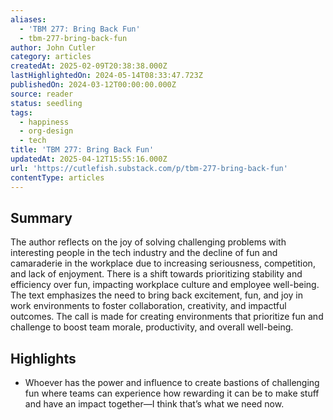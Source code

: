 ```yaml
---
aliases:
  - 'TBM 277: Bring Back Fun'
  - tbm-277-bring-back-fun
author: John Cutler
category: articles
createdAt: 2025-02-09T20:38:38.000Z
lastHighlightedOn: 2024-05-14T08:33:47.723Z
publishedOn: 2024-03-12T00:00:00.000Z
source: reader
status: seedling
tags:
  - happiness
  - org-design
  - tech
title: 'TBM 277: Bring Back Fun'
updatedAt: 2025-04-12T15:55:16.000Z
url: 'https://cutlefish.substack.com/p/tbm-277-bring-back-fun'
contentType: articles
---
```

## Summary

The author reflects on the joy of solving challenging problems with interesting people in the tech industry and the decline of fun and camaraderie in the workplace due to increasing seriousness, competition, and lack of enjoyment. There is a shift towards prioritizing stability and efficiency over fun, impacting workplace culture and employee well-being. The text emphasizes the need to bring back excitement, fun, and joy in work environments to foster collaboration, creativity, and impactful outcomes. The call is made for creating environments that prioritize fun and challenge to boost team morale, productivity, and overall well-being.

## Highlights

- Whoever has the power and influence to create bastions of challenging fun where teams can experience how rewarding it can be to make stuff and have an impact together—I think that’s what we need now.
